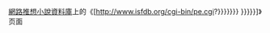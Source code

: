 [[網路推想小說資料庫]]上的《[http://www.isfdb.org/cgi-bin/pe.cgi?{{{1|{{{id|{{#if:{{#property:P1235}}|{{#property:P1235}}|{{PAGENAMEE}}}}}}}}}} {{{2|{{{title|{{PAGENAME}}}}}}}}]》页面<noinclude>
{{documentation}}
</noinclude>